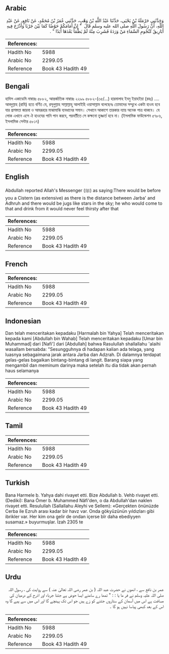 ## Arabic


<div dir="rtl" lang="ar" style={{fontSize:'larger',backgroundColor:'#f8f9fa',padding:20}}>
وَحَدَّثَنِي حَرْمَلَةُ بْنُ يَحْيَى، حَدَّثَنَا عَبْدُ اللَّهِ بْنُ وَهْبٍ، حَدَّثَنِي عُمَرُ بْنُ مُحَمَّدٍ، عَنْ نَافِعٍ، عَنْ عَبْدِ اللَّهِ، أَنَّ رَسُولَ اللَّهِ صلى الله عليه وسلم قَالَ ‏ "‏ إِنَّ أَمَامَكُمْ حَوْضًا كَمَا بَيْنَ جَرْبَا وَأَذْرُحَ فِيهِ أَبَارِيقُ كَنُجُومِ السَّمَاءِ مَنْ وَرَدَهُ فَشَرِبَ مِنْهُ لَمْ يَظْمَأْ بَعْدَهَا أَبَدًا ‏"‏ ‏.‏
</div>
<div style={{backgroundColor:'#f8f9fa',padding:20, marginBottom: 10}}><table> <thead> <tr> <th>References:</th> <th></th> </tr> </thead> <tbody><tr><td>Hadith No</td><td>5988</td></tr><tr><td>Arabic No</td><td>2299.05</td></tr><tr><td>Reference</td><td>Book 43 Hadith 49</td></tr></tbody></table></div>

## Bengali


<div dir="ltr" lang="bn" style={{fontSize:'larger',backgroundColor:'#f8f9fa',padding:20}}>
হাদিস একাডেমি নাম্বারঃ ৫৮৮২, আন্তর্জাতিক নাম্বারঃ ২২৯৯ ৫৮৮২-(৩৫/...) হারমালাহ ইবনু ইয়াহইয়া (রহঃ) .... আবদুল্লাহ (রাযি) হতে বর্ণিত যে, রসূলুল্লাহ সাল্লাল্লাহু আলাইহি ওয়াসাল্লাম বলেছেনঃ তোমাদের সম্মুখে একটা হাওয হবে যার প্রশস্ততা জারবা ও আযরূহার মাঝামাঝি ব্যবধানের সমান। সেখানে আকাশে তারকার ন্যায় অনেক পাত্র থাকবে। যে লোক এখানে এসে ঐ হাওযের পানি পান করবে, পরবর্তীতে সে কক্ষনো তৃষ্ণার্ত হবে না। (ইসলামিক ফাউন্ডেশন ৫৭৮৬, ইসলামিক সেন্টার ৫৮১৭)
</div>
<div style={{backgroundColor:'#f8f9fa',padding:20, marginBottom: 10}}><table> <thead> <tr> <th>References:</th> <th></th> </tr> </thead> <tbody><tr><td>Hadith No</td><td>5988</td></tr><tr><td>Arabic No</td><td>2299.05</td></tr><tr><td>Reference</td><td>Book 43 Hadith 49</td></tr></tbody></table></div>

## English


<div dir="ltr" lang="en" style={{fontSize:'larger',backgroundColor:'#f8f9fa',padding:20}}>
Abdullah reported Allah's Messenger (ﷺ) as saying:There would be before you a Cistern (as extensive) as there is the distance between Jarba' and Adhruh and there would be jugs like stars in the sky; he who would come to that and drink from it would never feel thirsty after that
</div>
<div style={{backgroundColor:'#f8f9fa',padding:20, marginBottom: 10}}><table> <thead> <tr> <th>References:</th> <th></th> </tr> </thead> <tbody><tr><td>Hadith No</td><td>5988</td></tr><tr><td>Arabic No</td><td>2299.05</td></tr><tr><td>Reference</td><td>Book 43 Hadith 49</td></tr></tbody></table></div>

## French


<div dir="ltr" lang="fr" style={{fontSize:'larger',backgroundColor:'#f8f9fa',padding:20}}>

</div>
<div style={{backgroundColor:'#f8f9fa',padding:20, marginBottom: 10}}><table> <thead> <tr> <th>References:</th> <th></th> </tr> </thead> <tbody><tr><td>Hadith No</td><td>5988</td></tr><tr><td>Arabic No</td><td>2299.05</td></tr><tr><td>Reference</td><td>Book 43 Hadith 49</td></tr></tbody></table></div>

## Indonesian


<div dir="ltr" lang="id" style={{fontSize:'larger',backgroundColor:'#f8f9fa',padding:20}}>
Dan telah menceritakan kepadaku [Harmalah bin Yahya] Telah menceritakan kepada kami [Abdullah bin Wahab] Telah menceritakan kepadaku [Umar bin Muhammad] dari [Nafi'] dari [Abdullah] bahwa Rasulullah shallallahu 'alaihi wasallam bersabda: "Sesungguhnya di hadapan kalian ada telaga, yang luasnya sebagaimana jarak antara Jarba dan Adzrah. Di dalamnya terdapat gelas-gelas bagaikan bintang-bintang di langit. Barang siapa yang mengambil dan meminum darinya maka setelah itu dia tidak akan pernah haus selamanya
</div>
<div style={{backgroundColor:'#f8f9fa',padding:20, marginBottom: 10}}><table> <thead> <tr> <th>References:</th> <th></th> </tr> </thead> <tbody><tr><td>Hadith No</td><td>5988</td></tr><tr><td>Arabic No</td><td>2299.05</td></tr><tr><td>Reference</td><td>Book 43 Hadith 49</td></tr></tbody></table></div>

## Tamil


<div dir="ltr" lang="ta" style={{fontSize:'larger',backgroundColor:'#f8f9fa',padding:20}}>

</div>
<div style={{backgroundColor:'#f8f9fa',padding:20, marginBottom: 10}}><table> <thead> <tr> <th>References:</th> <th></th> </tr> </thead> <tbody><tr><td>Hadith No</td><td>5988</td></tr><tr><td>Arabic No</td><td>2299.05</td></tr><tr><td>Reference</td><td>Book 43 Hadith 49</td></tr></tbody></table></div>

## Turkish


<div dir="ltr" lang="tr" style={{fontSize:'larger',backgroundColor:'#f8f9fa',padding:20}}>
Bana Harmele b. Yahya dahi rivayet etti. Bize Abdullah b. Vehb rivayet etti. (Dediki): Bana Ömer b. Muhammed Nâfi'den, o da Abdullah'dan naklen rivayet etti. Resulullah (Sallallahu Aleyhi ve Sellem): «Gerçekten önünüzde Cerba ile Ezruh arası kadar bir havz var. Onda gökyüzünün yıldızları gibi ibrikler var. Her kim ona gelir de ondan içerse bîr daha ebediyyen susamaz.» buyurmuşlar. İzah 2305 te
</div>
<div style={{backgroundColor:'#f8f9fa',padding:20, marginBottom: 10}}><table> <thead> <tr> <th>References:</th> <th></th> </tr> </thead> <tbody><tr><td>Hadith No</td><td>5988</td></tr><tr><td>Arabic No</td><td>2299.05</td></tr><tr><td>Reference</td><td>Book 43 Hadith 49</td></tr></tbody></table></div>

## Urdu


<div dir="rtl" lang="ur" style={{fontSize:'larger',backgroundColor:'#f8f9fa',padding:20}}>
عمر بن نافع سے ، انھوں نے حضرت عبد اللہ ( بن عمر رضی اللہ تعالیٰ عنہ ) سے روایت کی ، رسول اللہ صلی اللہ علیہ وسلم نے فر ما یا : : " تمھا رے سامنے ایسا حوض ہے جتنا جرباء اور اذرح کے درمیان کی مسافت ہے اس میں آسمان کے ستاروں جتنے کو زے ہیں جو اس تک پہنچے گا اور اس میں سے پیے گا وہ اس کے بعد کبھی پیاسا نہیں ہو گا ۔
</div>
<div style={{backgroundColor:'#f8f9fa',padding:20, marginBottom: 10}}><table> <thead> <tr> <th>References:</th> <th></th> </tr> </thead> <tbody><tr><td>Hadith No</td><td>5988</td></tr><tr><td>Arabic No</td><td>2299.05</td></tr><tr><td>Reference</td><td>Book 43 Hadith 49</td></tr></tbody></table></div>